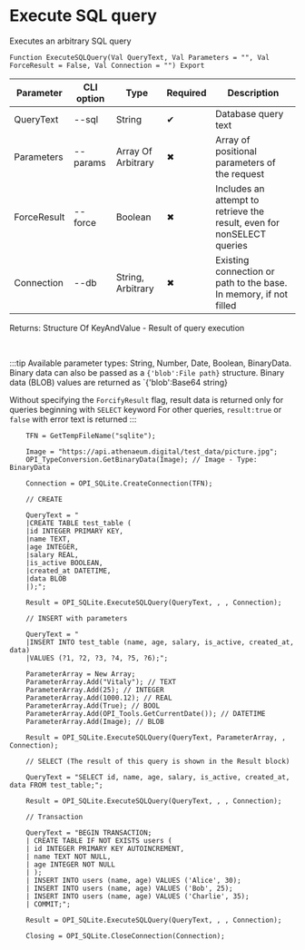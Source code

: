﻿---
sidebar_position: 4
---


# Execute SQL query
 Executes an arbitrary SQL query



`Function ExecuteSQLQuery(Val QueryText, Val Parameters = "", Val ForceResult = False, Val Connection = "") Export`

  | Parameter | CLI option | Type | Required | Description |
  |-|-|-|-|-|
  | QueryText | --sql | String | &#x2714; | Database query text |
  | Parameters | --params | Array Of Arbitrary | &#x2716; | Array of positional parameters of the request |
  | ForceResult | --force | Boolean | &#x2716; | Includes an attempt to retrieve the result, even for nonSELECT queries |
  | Connection | --db | String, Arbitrary | &#x2716; | Existing connection or path to the base. In memory, if not filled |

  
  Returns:  Structure Of KeyAndValue - Result of query execution

<br/>

:::tip
Available parameter types: String, Number, Date, Boolean, BinaryData. Binary data can also be passed as a `{'blob':File path}` structure. Binary data (BLOB) values are returned as `{'blob':Base64 string}

Without specifying the `ForcifyResult` flag, result data is returned only for queries beginning with `SELECT` keyword For other queries, `result:true` or `false` with error text is returned
:::
<br/>



```bsl title="1C:Enterprise/OneScript code example"
    TFN = GetTempFileName("sqlite");

    Image = "https://api.athenaeum.digital/test_data/picture.jpg";
    OPI_TypeConversion.GetBinaryData(Image); // Image - Type: BinaryData

    Connection = OPI_SQLite.CreateConnection(TFN);

    // CREATE

    QueryText = "
    |CREATE TABLE test_table (
    |id INTEGER PRIMARY KEY,
    |name TEXT,
    |age INTEGER,
    |salary REAL,
    |is_active BOOLEAN,
    |created_at DATETIME,
    |data BLOB
    |);";

    Result = OPI_SQLite.ExecuteSQLQuery(QueryText, , , Connection);

    // INSERT with parameters

    QueryText = "
    |INSERT INTO test_table (name, age, salary, is_active, created_at, data)
    |VALUES (?1, ?2, ?3, ?4, ?5, ?6);";

    ParameterArray = New Array;
    ParameterArray.Add("Vitaly"); // TEXT
    ParameterArray.Add(25); // INTEGER
    ParameterArray.Add(1000.12); // REAL
    ParameterArray.Add(True); // BOOL
    ParameterArray.Add(OPI_Tools.GetCurrentDate()); // DATETIME
    ParameterArray.Add(Image); // BLOB

    Result = OPI_SQLite.ExecuteSQLQuery(QueryText, ParameterArray, , Connection);

    // SELECT (The result of this query is shown in the Result block)

    QueryText = "SELECT id, name, age, salary, is_active, created_at, data FROM test_table;";

    Result = OPI_SQLite.ExecuteSQLQuery(QueryText, , , Connection);

    // Transaction

    QueryText = "BEGIN TRANSACTION;
    | CREATE TABLE IF NOT EXISTS users (
    | id INTEGER PRIMARY KEY AUTOINCREMENT,
    | name TEXT NOT NULL,
    | age INTEGER NOT NULL
    | );
    | INSERT INTO users (name, age) VALUES ('Alice', 30);
    | INSERT INTO users (name, age) VALUES ('Bob', 25);
    | INSERT INTO users (name, age) VALUES ('Charlie', 35);
    | COMMIT;";

    Result = OPI_SQLite.ExecuteSQLQuery(QueryText, , , Connection);

    Closing = OPI_SQLite.CloseConnection(Connection);
```
 




